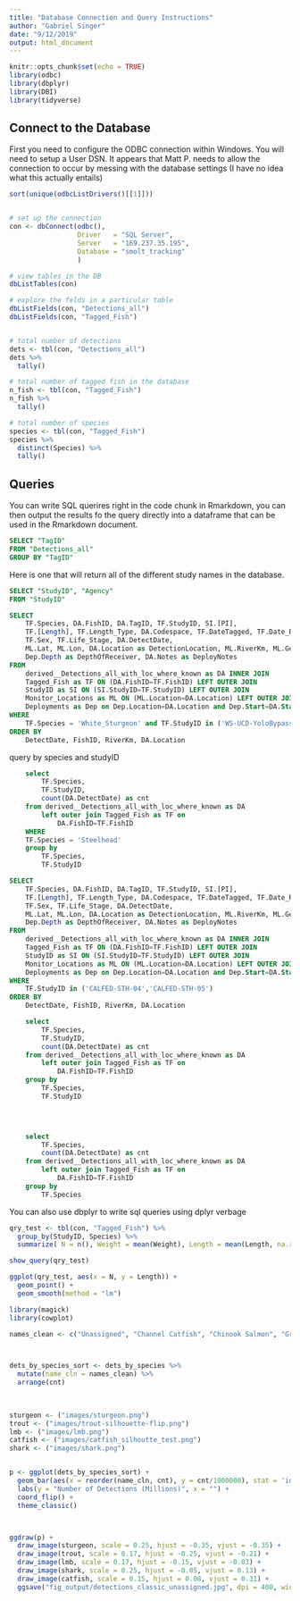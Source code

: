 ```yaml
---
title: "Database Connection and Query Instructions"
author: "Gabriel Singer"
date: "9/12/2019"
output: html_document
---
```


```r
knitr::opts_chunk$set(echo = TRUE)
library(odbc)
library(dbplyr)
library(DBI)
library(tidyverse)

```

## Connect to the Database
First you need to configure the ODBC connection within Windows.  You will need to setup a User DSN.  It appears that Matt P. needs to allow the connection to occur by messing with the database settings (I have no idea what this actually entails)

```r
sort(unique(odbcListDrivers()[[1]]))


# set up the connection
con <- dbConnect(odbc(), 
                 Driver   = "SQL Server", 
                 Server   = "169.237.35.195", 
                 Database = "smolt_tracking"
                 )

# view tables in the DB
dbListTables(con)

# explore the felds in a particular table
dbListFields(con, "Detections_all")
dbListFields(con, "Tagged_Fish")


# total number of detections
dets <- tbl(con, "Detections_all")
dets %>% 
  tally()

# total number of tagged fish in the database
n_fish <- tbl(con, "Tagged_Fish")
n_fish %>% 
  tally()

# total number of species
species <- tbl(con, "Tagged_Fish")
species %>% 
  distinct(Species) %>% 
  tally()

```


## Queries
 You can  write SQL querires right in the code chunk in Rmarkdown, you can then output the results fo the query directly into a dataframe that can be used in the Rmarkdown document.

```sql
SELECT "TagID"
FROM "Detections_all"
GROUP BY "TagID"
```

Here is one that will return all of the different study names in the database.  
```sql
SELECT "StudyID", "Agency"
FROM "StudyID"
```

```sql
SELECT
	TF.Species, DA.FishID, DA.TagID, TF.StudyID, SI.[PI], 
	TF.[Length], TF.Length_Type, DA.Codespace, TF.DateTagged, TF.Date_Released, 
	TF.Sex, TF.Life_Stage, DA.DetectDate,
	ML.Lat, ML.Lon, DA.Location as DetectionLocation, ML.RiverKm, ML.General_Location, DA.VR2SN, 
	Dep.Depth as DepthOfReceiver, DA.Notes as DeployNotes
FROM
	derived__Detections_all_with_loc_where_known as DA INNER JOIN
	Tagged_Fish as TF ON (DA.FishID=TF.FishID) LEFT OUTER JOIN
	StudyID as SI ON (SI.StudyID=TF.StudyID) LEFT OUTER JOIN
	Monitor_Locations as ML ON (ML.Location=DA.Location) LEFT OUTER JOIN
	Deployments as Dep on Dep.Location=DA.Location and Dep.Start=DA.Start and Dep.Stop=DA.Stop
WHERE
	TF.Species = 'White_Sturgeon' and TF.StudyID in ('WS-UCD-YoloBypass-2012','Yolo_Bypass_WST_2014')
ORDER BY
	DetectDate, FishID, RiverKm, DA.Location

```

query by species and studyID		
```sql
	select 
		TF.Species, 
		TF.StudyID, 
		count(DA.DetectDate) as cnt 
	from derived__Detections_all_with_loc_where_known as DA
		left outer join Tagged_Fish as TF on 
			DA.FishID=TF.FishID
	WHERE
	TF.Species = 'Steelhead'
	group by
		TF.Species,
		TF.StudyID
```

```sql
SELECT
	TF.Species, DA.FishID, DA.TagID, TF.StudyID, SI.[PI], 
	TF.[Length], TF.Length_Type, DA.Codespace, TF.DateTagged, TF.Date_Released, 
	TF.Sex, TF.Life_Stage, DA.DetectDate,
	ML.Lat, ML.Lon, DA.Location as DetectionLocation, ML.RiverKm, ML.General_Location, DA.VR2SN, 
	Dep.Depth as DepthOfReceiver, DA.Notes as DeployNotes
FROM
	derived__Detections_all_with_loc_where_known as DA INNER JOIN
	Tagged_Fish as TF ON (DA.FishID=TF.FishID) LEFT OUTER JOIN
	StudyID as SI ON (SI.StudyID=TF.StudyID) LEFT OUTER JOIN
	Monitor_Locations as ML ON (ML.Location=DA.Location) LEFT OUTER JOIN
	Deployments as Dep on Dep.Location=DA.Location and Dep.Start=DA.Start and Dep.Stop=DA.Stop
WHERE
	TF.StudyID in ('CALFED-STH-04','CALFED-STH-05')
ORDER BY
	DetectDate, FishID, RiverKm, DA.Location

```

```sql
	select 
		TF.Species, 
		TF.StudyID, 
		count(DA.DetectDate) as cnt 
	from derived__Detections_all_with_loc_where_known as DA
		left outer join Tagged_Fish as TF on 
			DA.FishID=TF.FishID
	group by
		TF.Species,
		TF.StudyID


		

```


```sql
	select 
		TF.Species, 
		count(DA.DetectDate) as cnt 
	from derived__Detections_all_with_loc_where_known as DA
		left outer join Tagged_Fish as TF on 
			DA.FishID=TF.FishID
	group by
		TF.Species
```



You can also use dbplyr to write sql queries using dplyr verbage
```r
qry_test <- tbl(con, "Tagged_Fish") %>% 
  group_by(StudyID, Species) %>% 
  summarize( N = n(), Weight = mean(Weight), Length = mean(Length, na.rm = T))

show_query(qry_test)

ggplot(qry_test, aes(x = N, y = Length)) + 
  geom_point() + 
  geom_smooth(method = "lm")
```

```r
library(magick)
library(cowplot)

names_clean <- c("Unassigned", "Channel Catfish", "Chinook Salmon", "Green Sturgeon", "Largemouth Bass", "Sacramento Pikeminnow", "Sevengill Shark", "Smallmouth Bass", "Spotted Bass", "Steelhead Trout", "Striped Bass", "White Catfish", "White Sturgeon")



dets_by_species_sort <- dets_by_species %>% 
  mutate(name_cln = names_clean) %>% 
  arrange(cnt)
  
  

sturgeon <- ("images/sturgeon.png")
trout <- ("images/trout-silhouette-flip.png")
lmb <- ("images/lmb.png")
catfish <- ("images/catfish_silhoutte_test.png")
shark <- ("images/shark.png")


p <- ggplot(dets_by_species_sort) + 
  geom_bar(aes(x = reorder(name_cln, cnt), y = cnt/1000000), stat = 'identity') + 
  labs(y = "Number of Detections (Millions)", x = "") + 
  coord_flip() + 
  theme_classic()



ggdraw(p) + 
  draw_image(sturgeon, scale = 0.25, hjust = -0.35, vjust = -0.35) + 
  draw_image(trout, scale = 0.17, hjust = -0.25, vjust = -0.21) +
  draw_image(lmb, scale = 0.17, hjust = -0.15, vjust = -0.03) + 
  draw_image(shark, scale = 0.25, hjust = -0.05, vjust = 0.13) + 
  draw_image(catfish, scale = 0.15, hjust = 0.08, vjust = 0.31) + 
  ggsave("fig_output/detections_classic_unassigned.jpg", dpi = 400, width = 7, height = 4)

  
```

  
  
  
  
  
  